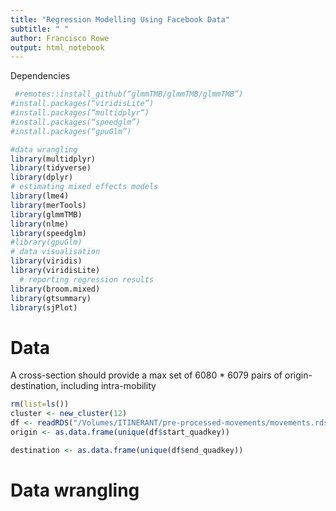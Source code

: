 ```yaml
---
title: "Regression Modelling Using Facebook Data"
subtitle: " "
author: Francisco Rowe
output: html_notebook
---
```


Dependencies
```r
 #remotes::install_github(“glmmTMB/glmmTMB/glmmTMB”) 
#install.packages(“viridisLite”) 
#install.packages(“multidplyr”) 
#install.packages(“speedglm”) 
#install.packages(“gpuGlm”)

#data wrangling
library(multidplyr) 
library(tidyverse) 
library(dplyr) 
# estimating mixed effects models 
library(lme4) 
library(merTools) 
library(glmmTMB) 
library(nlme) 
library(speedglm) 
#library(gpuGlm) 
# data visualisation 
library(viridis)
library(viridisLite)
  # reporting regression results
library(broom.mixed)
library(gtsummary)
library(sjPlot)
```



# Data
A cross-section should provide a max set of 6080 * 6079 pairs of origin-destination, including intra-mobility
```r
rm(list=ls())
cluster <- new_cluster(12)
df <- readRDS("/Volumes/ITINERANT/pre-processed-movements/movements.rds")
origin <- as.data.frame(unique(df$start_quadkey)) 

destination <- as.data.frame(unique(df$end_quadkey))
```

# Data wrangling